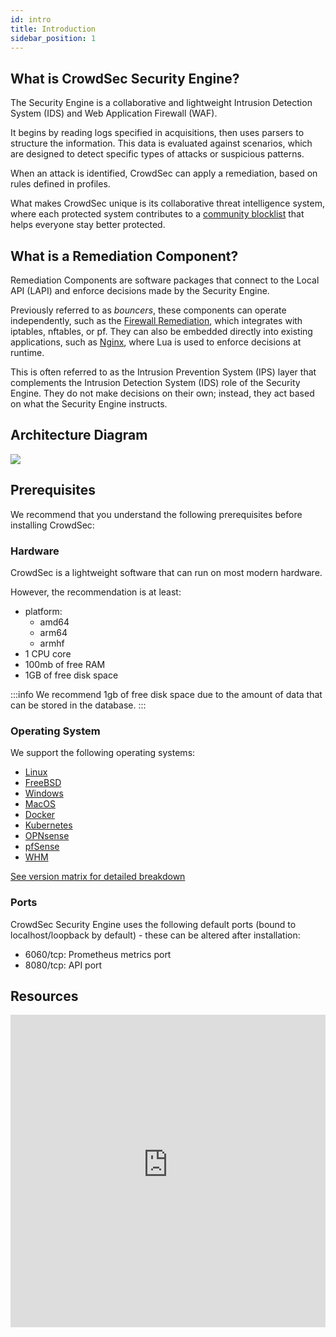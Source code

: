 ```yaml
---
id: intro
title: Introduction
sidebar_position: 1
---
```



## What is CrowdSec Security Engine?

The Security Engine is a collaborative and lightweight <UnderlineTooltip tooltip="An Intrusion Detection System monitors logs or traffic to detect and report suspicious or malicious behavior, such as scans, brute-force attempts, or exploits.">Intrusion Detection System</UnderlineTooltip> (IDS) and <UnderlineTooltip tooltip="A security system that filters, monitors, and blocks HTTP traffic to and from a web application to prevent attacks like SQL injection, XSS, and more.">Web Application Firewall</UnderlineTooltip> (WAF).

It begins by reading logs specified in <UnderlineTooltip tooltip="Acquisition files tell CrowdSec where to find logs and which application they belong to.">acquisitions</UnderlineTooltip>, then uses <UnderlineTooltip tooltip="YAML files that extract relevant data from logs, such as IP addresses, timestamps, or request paths.">parsers</UnderlineTooltip> to structure the information. This data is evaluated against <UnderlineTooltip tooltip="Behavioral rules written in a domain-specific language that define what malicious activity looks like, such as multiple failed logins in a short time.">scenarios</UnderlineTooltip>, which are designed to detect specific types of attacks or suspicious patterns.

When an attack is identified, CrowdSec can apply a <UnderlineTooltip tooltip="A temporary or permanent decision, like blocking an IP address, taken in response to a detected threat.">remediation</UnderlineTooltip>, based on rules defined in <UnderlineTooltip tooltip="Profiles are rule sets that define which decisions to take (or ignore) when a behavior is detected.">profiles</UnderlineTooltip>.

What makes CrowdSec unique is its <UnderlineTooltip tooltip="Users who detect malicious behavior share anonymized signals with the wider network, helping others preemptively block emerging threats.">collaborative threat intelligence</UnderlineTooltip> system, where each protected system contributes to a [community blocklist](/docs/next/central_api/community_blocklist) that helps everyone stay better protected.

## What is a Remediation Component?

Remediation Components are software packages that connect to the <UnderlineTooltip tooltip="The Local API (LAPI) is exposed by the Security Engine and acts as the interface for retrieving and managing decisions.">Local API</UnderlineTooltip> (LAPI) and enforce <UnderlineTooltip tooltip="Decisions are remediation actions such as bans or alerts taken by the Security Engine in response to detected threats.">decisions</UnderlineTooltip> made by the Security Engine.

Previously referred to as *bouncers*, these components can operate independently, such as the [Firewall Remediation](bouncers/firewall.mdx), which integrates with <UnderlineTooltip tooltip="A widely used packet filtering and firewall system for Linux.">iptables</UnderlineTooltip>, <UnderlineTooltip tooltip="The modern replacement for iptables, offering improved performance and a more consistent syntax.">nftables</UnderlineTooltip>, or <UnderlineTooltip tooltip="The built-in firewall system used on BSD-based systems like FreeBSD, OpenBSD, and macOS.">pf</UnderlineTooltip>. They can also be embedded directly into existing applications, such as [Nginx](bouncers/nginx.mdx), where <UnderlineTooltip tooltip="A lightweight scripting language embedded into software like Nginx to enable custom behavior, including dynamic security enforcement.">Lua</UnderlineTooltip> is used to enforce decisions at runtime.

This is often referred to as the <UnderlineTooltip tooltip="An Intrusion Prevention System actively blocks or mitigates detected threats, often based on decisions made by an Intrusion Detection System.">Intrusion Prevention System</UnderlineTooltip> (IPS) layer that complements the <UnderlineTooltip tooltip="An Intrusion Detection System monitors logs or traffic to detect and report suspicious or malicious behavior, such as scans, brute-force attempts, or exploits.">Intrusion Detection System</UnderlineTooltip> (IDS) role of the Security Engine. They do not make decisions on their own; instead, they act based on what the Security Engine instructs.

## Architecture Diagram

<div style={{ display: "flex" }}>
    <div style={{ textAlign: "center", flex: "1" }}>
        <img
            width="auto"
            height="auto"
            src={useBaseUrl("/img/simplified_SE_overview.svg")}
        />
    </div>
</div>

## Prerequisites

We recommend that you understand the following prerequisites before installing CrowdSec:

### Hardware

CrowdSec is a lightweight software that can run on most modern hardware.

However, the recommendation is at least:

* platform:
    * amd64
    * arm64
    * armhf
* 1 CPU core
* 100mb of free RAM
* 1GB of free disk space

:::info
We recommend 1gb of free disk space due to the amount of data that can be stored in the database.
:::

### Operating System

We support the following operating systems:

* [Linux](/getting_started/installation/linux.mdx)
* [FreeBSD](/getting_started/installation/freebsd.mdx)
* [Windows](/getting_started/installation/windows.mdx)
* [MacOS](/getting_started/installation/macos.mdx)
* [Docker](/getting_started/installation/docker.mdx)
* [Kubernetes](/getting_started/installation/kubernetes.mdx)
* [OPNsense](/getting_started/installation/opnsense.mdx)
* [pfSense](/getting_started/installation/pfsense.mdx)
* [WHM](/getting_started/installation/whm.mdx)

[See version matrix for detailed breakdown](/docs/next/getting_started/versions_matrix)

### Ports

CrowdSec Security Engine uses the following default ports (bound to localhost/loopback by default) - these can be altered after installation:

* 6060/tcp: Prometheus metrics port
* 8080/tcp: API port

## Resources


<iframe width="100%" height="500" src="https://www.youtube-nocookie.com/embed/yxbimVtd2nw?controls=1" title="YouTube video player" frameborder="0" allow="accelerometer; autoplay; clipboard-write; encrypted-media; gyroscope; picture-in-picture; web-share" allowfullscreen></iframe>

<AcademyPromo
  image="crowdsec_fundamentals.svg"
  description="Watch a short series of videos on how to install CrowdSec and protect your infrastructure"
  title="Complete Introduction"
  course="crowdsec-fundamentals"
  utm="?utm_source=docs&utm_medium=banner&utm_campaign=intro-page&utm_id=academydocs"
/>

